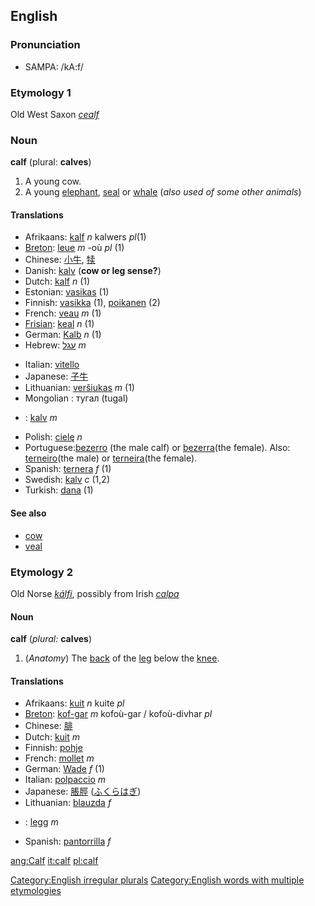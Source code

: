 ==English==
===Pronunciation===
*SAMPA: /kA:f/
===Etymology 1===
Old West Saxon ''[[cealf]]''

===Noun===
'''calf''' (plural: '''calves''')

#A young cow.
#A young [[elephant]], [[seal]] or [[whale]] (''also used of some other animals'')

====Translations====
{{top}}
*Afrikaans: [[kalf]] ''n'' kalwers ''pl''(1)
*[[Breton]]: [[leue]] ''m'' -où ''pl'' (1)
*Chinese:  [[小牛]], [[犊]]
*Danish: [[kalv]] ('''cow or leg sense?''')
*Dutch: [[kalf]] ''n'' (1)
*Estonian: [[vasikas]] (1)
*Finnish: [[vasikka]] (1), [[poikanen]] (2)
*French: [[veau]] ''m'' (1)
*[[Frisian]]: [[keal]] ''n'' (1)
*German: [[Kalb]] ''n'' (1)
*Hebrew: [[עגל]] ''m''
{{mid}}
*Italian: [[vitello]]
*Japanese: [[子牛]]
*Lithuanian: [[veršiukas]] ''m'' (1)
*Mongolian : тугал (tugal)
*{{no}} : [[kalv]] ''m''
*Polish: [[cielę]] ''n''
*Portuguese:[[bezerro]] (the male calf) or [[bezerra]](the female). Also: [[terneiro]](the male) or [[terneira]](the female).
*Spanish: [[ternera]] ''f'' (1)
*Swedish: [[kalv]] ''c'' (1,2)
*Turkish: [[dana]] (1)
{{bottom}}

====See also====
*[[cow]]
*[[veal]]

===Etymology 2===
Old Norse ''[[kálfi]]'', possibly from Irish ''[[calpa]]''

====Noun====
'''calf''' (''plural:'' '''calves''')

#(''Anatomy'') The [[back]] of the [[leg]] below the [[knee]].

====Translations====
*Afrikaans: [[kuit]] ''n'' kuite ''pl''
*[[Breton]]: [[kof-gar]] ''m'' kofoù-gar / kofoù-divhar ''pl''
*Chinese: [[腓]]
*Dutch: [[kuit]] ''m''
*Finnish: [[pohje]]
*French: [[mollet]] ''m''
*German: [[Wade]] ''f'' (1)
*Italian: [[polpaccio]] ''m''
*Japanese: [[脹脛]] ([[ふくらはぎ]])
*Lithuanian: [[blauzda]] ''f''
* {{no}} : [[legg]] ''m''
*Spanish: [[pantorrilla]] ''f''

[[Category:English irregular plurals]]
[[Category:English words with multiple etymologies]]

[[ang:Calf]]
[[it:calf]]
[[pl:calf]]